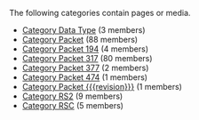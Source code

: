 <!-- DO NOT EDIT THIS FILE, CODE AUTOMATICALLY GENERATED BY category.sh -->
The following categories contain pages or media.
* [[Category Data Type]] (3 members)
* [[Category Packet]] (88 members)
* [[Category Packet 194]] (4 members)
* [[Category Packet 317]] (80 members)
* [[Category Packet 377]] (2 members)
* [[Category Packet 474]] (1 members)
* [[Category Packet {{{revision}}}]] (1 members)
* [[Category RS2]] (9 members)
* [[Category RSC]] (5 members)
